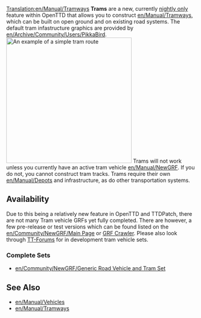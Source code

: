 [[Translation:en/Manual/Tramways]]
{{en/Nightly}}
'''Trams''' are a new, currently [[en/Archive/Community/Nightly build|nightly only]] feature within OpenTTD that allows you to construct [[en/Manual/Tramways]], which can be built on open ground and on existing road systems. The default tram infastructure graphics are provided by [[en/Archive/Community/Users/PikkaBird]].
[[File:en/Manual/Tramroute.png|thumb|332px|center|An example of a simple tram route]]
Trams will not work unless you currently have an active tram vehicle [[en/Manual/NewGRF]]. If you do not, you cannot construct tram tracks. Trams require their own [[en/Manual/Depots]] and infrastructure, as do other transportation systems. 

==Availability==
Due to this being a relatively new feature in OpenTTD and TTDPatch, there are not many Tram vehicle GRFs yet fully completed. There are however, a few pre-release or test versions which can be found listed on the [[en/Community/NewGRF/Main Page]] or [http://grfcrawler.tt-forums.net/index.php?do=list&cid=105 GRF Crawler]. Please also look through [http://www.tt-forums.net/viewforum.php?f=26 TT-Forums] for in development tram vehicle sets.

===Complete Sets===
*[[en/Community/NewGRF/Generic Road Vehicle and Tram Set]]

==See Also==
*[[en/Manual/Vehicles]]
*[[en/Manual/Tramways]]